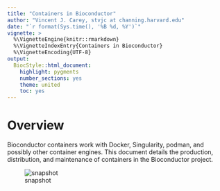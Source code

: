 ```yaml
---
title: "Containers in Bioconductor"
author: "Vincent J. Carey, stvjc at channing.harvard.edu"
date: "`r format(Sys.time(), '%B %d, %Y')`"
vignette: >
  %\VignetteEngine{knitr::rmarkdown}
  %\VignetteIndexEntry{Containers in Bioconductor}
  %\VignetteEncoding{UTF-8}
output:
  BiocStyle::html_document:
    highlight: pygments
    number_sections: yes
    theme: united
    toc: yes
---
```


# Overview

Bioconductor containers work with Docker, Singularity, podman,
and possibly other container engines.  This document details
the production, distribution, and maintenance of containers
in the Bioconductor project.

![snapshot](./extraRocker.png)
